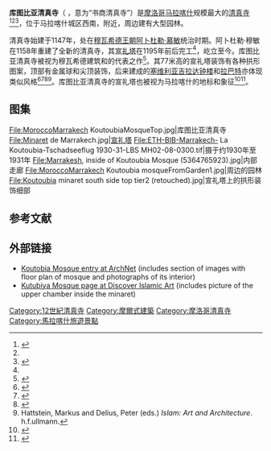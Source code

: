 {{Infobox religious building
| building_name         = 库图比亚清真寺
| image                 = Koutbia.jpg
| image_size            = 
| alt                   =
| caption               = 库图比亚清真寺夜景
| map_type              = Morocco
| map_size              = 250
| location              = [[摩洛哥|摩洛哥]][[马拉喀什|马拉喀什]]
| coordinates           = {{coord|31.624124|-7.993541|type:landmark_region:MA|display=inline,title}}
| religious_affiliation = [[逊尼派|逊尼派伊斯兰教]]
| rite                  =
| region                = [[摩洛哥|摩洛哥]]
| state                 = 
| province              =
| territory             =
| prefecture            = 
| sector                =
| district              = [[马拉喀什|马拉喀什]]
| cercle                =
| municipality    = 
| consecration_year     = 1158年（现今样貌）
| groundbreaking        = 1147年（首座清真寺）
| year_completed        = 1158年至1195年之间（第二座清真寺）
| status                = 使用中
| functional_status     = 活跃
| heritage_designation  = 
| leadership            = [[阿卜杜勒·慕敏|阿卜杜勒·慕敏]] 
| website               =
| architecture          = yes
| architect             = [[哈里發|哈里發]][[雅库布·曼苏尔|雅库布·曼苏尔]] 
| architecture_type     = 清真寺
| architecture_style    = [[穆瓦希德王朝|穆瓦希德王朝]]
| general_contractor    =
| facade_direction      =
| construction_cost     = 
| capacity              = 
| length                = 
| width                 = 
| width_nave            =
| height_max            =
| dome_quantity         = 
| dome_height_outer     =
| dome_height_inner     =
| dome_dia_outer        =
| dome_dia_inner        =
| minaret_quantity      =  一座
| minaret_height        = 77米
| spire_quantity        = 一座
| spire_height          = 8米
| materials             = 砖块、砂岩、瓷砖
| nrhp                  =
| added                 =
| refnum                =
| designated            =
}}
'''库图比亚清真寺'''（{{Lang-ar|جامع الكتبية}} {{IPA-ar|jaːmiʕu‿lkutubijːa(h)}}，意为“书商清真寺”）是[[摩洛哥|摩洛哥]][[马拉喀什|马拉喀什]]规模最大的[[清真寺|清真寺]]<ref>{{Cite news|url=https://www.nytimes.com/1998/08/25/arts/from-mosque-to-museum-restoring-an-object-s-surface-may-petrify-its-heart.html|title=From Mosque To Museum; Restoring an Object's Surface May Petrify Its Heart|last=Kimmelman|first=Michael|date=1998-08-25|work=The New York Times|access-date=2019-10-16|language=en-US|issn=0362-4331|archive-date=2020-02-12|archive-url=https://web.archive.org/web/20200212175354/https://www.nytimes.com/1998/08/25/arts/from-mosque-to-museum-restoring-an-object-s-surface-may-petrify-its-heart.html|dead-url=no}}</ref><ref name=":1" /><ref name="Arch">{{Cite web|url=https://archnet.org/sites/1741|title=Jami' al-Kutubiyya|website=ArchNet|access-date=2019-12-31|archive-date=2019-12-31|archive-url=https://web.archive.org/web/20191231190815/https://archnet.org/sites/1741|dead-url=no}}</ref>，位于马拉喀什城区西南，{{tsl|en|Jemaa el-Fnaa|杰马夫纳|杰马夫纳广场}}附近，周边建有大型园林。

清真寺始建于1147年，处在[[穆瓦希德王朝|穆瓦希德王朝]][[阿卜杜勒·慕敏|阿卜杜勒·慕敏]]统治时期。阿卜杜勒·穆敏在1158年重建了全新的清真寺，其[[叫拜楼|宣礼塔]]在1195年前后完工<ref name=":2" />，屹立至今。库图比亚清真寺被视为穆瓦希德建筑和{{le|摩洛哥建筑|Moroccan architecture}}的代表之作<ref name=":2">{{Cite book|last=Deverdun|first=Gaston|title=Marrakech: Des origines à 1912.|publisher=Éditions Techniques Nord-Africaines|year=1959|location=Rabat}}</ref>。其77米高的宣礼塔装饰有各种拱形图案，顶部有金属球和尖顶装饰，后来建成的[[塞维利亚|塞维利亚]][[吉拉达|吉拉达钟楼]]和[[拉巴特|拉巴特]]{{tsl|en|Hassan Tower|哈桑塔}}亦体现类似风格<ref name=":14">{{Cite book|last=Salmon|first=Xavier|title=Maroc Almoravide et Almohade: Architecture et décors au temps des conquérants, 1055-1269|publisher=LienArt|year=2018|location=Paris}}</ref><ref name=":4">{{Cite book|last=Ewert|first=Christian|title=Al-Andalus: The Art of Islamic Spain|publisher=The Metropolitan Museum of Art|year=1992|isbn=0870996371|editor-last=Dodds|editor-first=Jerrilynn D.|location=New York|pages=85–95|chapter=The Architectural Heritage of Islamic Spain in North Africa}}</ref><ref name=":23">{{Cite book|last=Bennison|first=Amira K.|title=The Almoravid and Almohad Empires|publisher=Edinburgh University Press|year=2016}}</ref><ref name=":02">Hattstein, Markus and Delius, Peter (eds.) ''Islam: Art and Architecture''. h.f.ullmann.</ref>。库图比亚清真寺的宣礼塔也被视为马拉喀什的地标和象征<ref name="Gregg2007">{{cite book|last=Gregg|first=Gary S.|title=Culture and Identity in a Muslim Society|url=https://books.google.com/books?id=iwajxJo_DMAC&pg=PA62|access-date=2012-10-07|date=2007-02-15|publisher=Oxford University Press|isbn=978-0-19-531003-0|page=62}}</ref><ref name=":1">{{Cite book|last=Wilbaux|first=Quentin|title=La médina de Marrakech: Formation des espaces urbains d'une ancienne capitale du Maroc|publisher=L'Harmattan|year=2001|isbn=2747523888|location=Paris}}</ref>。

== 图集 ==
<gallery mode="packed">
File:MoroccoMarrakech KoutoubiaMosqueTop.jpg|库图比亚清真寺
File:Minaret de Marrakech.jpg|[[宣礼塔|宣礼塔]]
File:ETH-BIB-Marrakech- La Koutoubia-Tschadseeflug 1930-31-LBS MH02-08-0300.tif|摄于约1930年至1931年
File:Marrakesh, inside of Koutoubia Mosque (5364765923).jpg|内部走廊
File:MoroccoMarrakech Koutoubia mosqueFromGarden1.jpg|周边的园林
File:Koutoubia minaret south side top tier2 (retouched).jpg|宣礼塔上的拱形装饰细部
</gallery>

== 参考文献 ==
{{reflist}}

== 外部链接 ==
{{Commons category|Koutoubia Mosque}}
* [http://archnet.org/sites/1741 Koutobia Mosque entry at ArchNet] {{Wayback|url=http://archnet.org/sites/1741 |date=20220407000159 }} (includes section of images with floor plan of mosque and photographs of its interior)
* [http://islamicart.museumwnf.org/database_item.php?id=monument;ISL;ma;Mon01;4;en Kutubiya Mosque page at Discover Islamic Art] {{Wayback|url=http://islamicart.museumwnf.org/database_item.php?id=monument;ISL;ma;Mon01;4;en |date=20201125172310 }} (includes picture of the upper chamber inside the minaret)
[[Category:12世紀清真寺|Category:12世紀清真寺]]
[[Category:摩爾式建築|Category:摩爾式建築]]
[[Category:摩洛哥清真寺|Category:摩洛哥清真寺]]
[[Category:馬拉喀什旅遊景點|Category:馬拉喀什旅遊景點]]